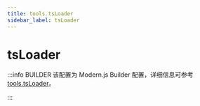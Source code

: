 ```yaml
---
title: tools.tsLoader
sidebar_label: tsLoader
---
```

# tsLoader

:::info BUILDER
该配置为 Modern.js Builder 配置，详细信息可参考 [tools.tsLoader](https://modernjs.dev/builder/api/config-tools.html#tools-tsloader)。

:::


<Main />
